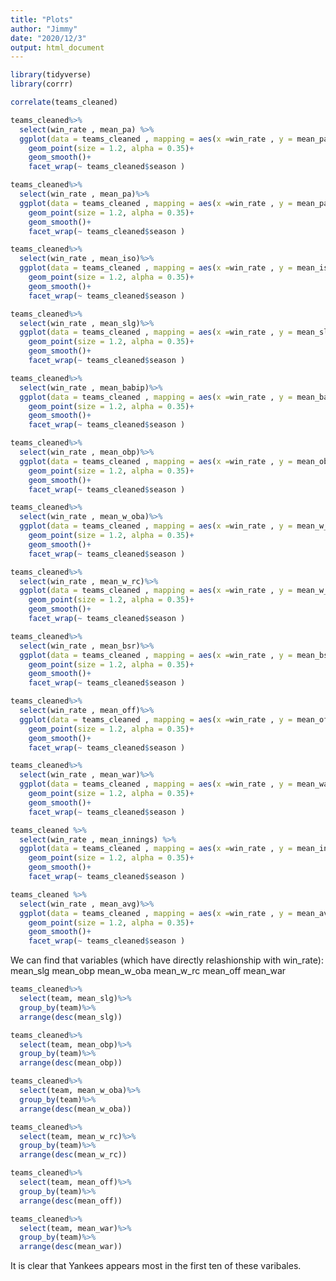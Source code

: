 ```yaml
---
title: "Plots"
author: "Jimmy"
date: "2020/12/3"
output: html_document
---
```

```r
library(tidyverse)
library(corrr)
```

```r
correlate(teams_cleaned)
```

```r
teams_cleaned%>%
  select(win_rate , mean_pa) %>%
  ggplot(data = teams_cleaned , mapping = aes(x =win_rate , y = mean_pa))+
    geom_point(size = 1.2, alpha = 0.35)+
    geom_smooth()+
    facet_wrap(~ teams_cleaned$season )
```


```r
teams_cleaned%>%
  select(win_rate , mean_pa)%>%
  ggplot(data = teams_cleaned , mapping = aes(x =win_rate , y = mean_pa))+
    geom_point(size = 1.2, alpha = 0.35)+
    geom_smooth()+
    facet_wrap(~ teams_cleaned$season )
```

```r
teams_cleaned%>%
  select(win_rate , mean_iso)%>%
  ggplot(data = teams_cleaned , mapping = aes(x =win_rate , y = mean_iso))+
    geom_point(size = 1.2, alpha = 0.35)+
    geom_smooth()+
    facet_wrap(~ teams_cleaned$season )

```




```r
teams_cleaned%>%
  select(win_rate , mean_slg)%>%
  ggplot(data = teams_cleaned , mapping = aes(x =win_rate , y = mean_slg))+
    geom_point(size = 1.2, alpha = 0.35)+
    geom_smooth()+
    facet_wrap(~ teams_cleaned$season )
```


```r
teams_cleaned%>%
  select(win_rate , mean_babip)%>%
  ggplot(data = teams_cleaned , mapping = aes(x =win_rate , y = mean_babip))+
    geom_point(size = 1.2, alpha = 0.35)+
    geom_smooth()+
    facet_wrap(~ teams_cleaned$season )

```


```r
teams_cleaned%>%
  select(win_rate , mean_obp)%>%
  ggplot(data = teams_cleaned , mapping = aes(x =win_rate , y = mean_obp))+
    geom_point(size = 1.2, alpha = 0.35)+
    geom_smooth()+
    facet_wrap(~ teams_cleaned$season )

```


```r
teams_cleaned%>%
  select(win_rate , mean_w_oba)%>%
  ggplot(data = teams_cleaned , mapping = aes(x =win_rate , y = mean_w_oba))+
    geom_point(size = 1.2, alpha = 0.35)+
    geom_smooth()+
    facet_wrap(~ teams_cleaned$season )

```


```r
teams_cleaned%>%
  select(win_rate , mean_w_rc)%>%
  ggplot(data = teams_cleaned , mapping = aes(x =win_rate , y = mean_w_rc))+
    geom_point(size = 1.2, alpha = 0.35)+
    geom_smooth()+
    facet_wrap(~ teams_cleaned$season )

```

```r
teams_cleaned%>%
  select(win_rate , mean_bsr)%>%
  ggplot(data = teams_cleaned , mapping = aes(x =win_rate , y = mean_bsr))+
    geom_point(size = 1.2, alpha = 0.35)+
    geom_smooth()+
    facet_wrap(~ teams_cleaned$season )

```

```r
teams_cleaned%>%
  select(win_rate , mean_off)%>%
  ggplot(data = teams_cleaned , mapping = aes(x =win_rate , y = mean_off))+
    geom_point(size = 1.2, alpha = 0.35)+
    geom_smooth()+
    facet_wrap(~ teams_cleaned$season )

```

```r
teams_cleaned%>%
  select(win_rate , mean_war)%>%
  ggplot(data = teams_cleaned , mapping = aes(x =win_rate , y = mean_war))+
    geom_point(size = 1.2, alpha = 0.35)+
    geom_smooth()+
    facet_wrap(~ teams_cleaned$season )

```

```r
teams_cleaned %>%
  select(win_rate , mean_innings) %>%
  ggplot(data = teams_cleaned , mapping = aes(x =win_rate , y = mean_innings))+
    geom_point(size = 1.2, alpha = 0.35)+
    geom_smooth()+
    facet_wrap(~ teams_cleaned$season )

```



```r
teams_cleaned %>%
  select(win_rate , mean_avg)%>%
  ggplot(data = teams_cleaned , mapping = aes(x =win_rate , y = mean_avg))+
    geom_point(size = 1.2, alpha = 0.35)+
    geom_smooth()+
    facet_wrap(~ teams_cleaned$season )

```




We can find that variables
(which have directly relashionship with win_rate):
                         mean_slg
                         mean_obp
                         mean_w_oba
                         mean_w_rc
                         mean_off
                         mean_war
                         
                         
                         
```r
teams_cleaned%>%
  select(team, mean_slg)%>%
  group_by(team)%>%
  arrange(desc(mean_slg))

```
                         
                         
```r
teams_cleaned%>%
  select(team, mean_obp)%>%
  group_by(team)%>%
  arrange(desc(mean_obp))

```                         
                         
```r
teams_cleaned%>%
  select(team, mean_w_oba)%>%
  group_by(team)%>%
  arrange(desc(mean_w_oba))

```


```r
teams_cleaned%>%
  select(team, mean_w_rc)%>%
  group_by(team)%>%
  arrange(desc(mean_w_rc))

```


```r
teams_cleaned%>%
  select(team, mean_off)%>%
  group_by(team)%>%
  arrange(desc(mean_off))

```


```r
teams_cleaned%>%
  select(team, mean_war)%>%
  group_by(team)%>%
  arrange(desc(mean_war))

```


It is clear that Yankees appears most in the first ten of these varibales.








